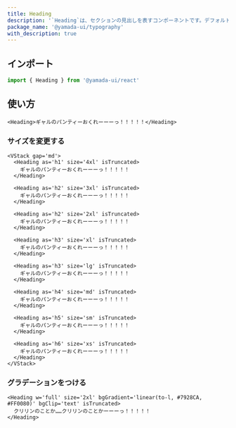 ```yaml
---
title: Heading
description: '`Heading`は、セクションの見出しを表すコンポーネントです。デフォルトでは、`h1`要素をレンダリングします。'
package_name: '@yamada-ui/typography'
with_description: true
---
```


## インポート

```ts
import { Heading } from '@yamada-ui/react'
```

## 使い方

```tsx
<Heading>ギャルのパンティーおくれーーーっ！！！！！</Heading>
```

### サイズを変更する

```tsx
<VStack gap='md'>
  <Heading as='h1' size='4xl' isTruncated>
    ギャルのパンティーおくれーーーっ！！！！！
  </Heading>

  <Heading as='h2' size='3xl' isTruncated>
    ギャルのパンティーおくれーーーっ！！！！！
  </Heading>

  <Heading as='h2' size='2xl' isTruncated>
    ギャルのパンティーおくれーーーっ！！！！！
  </Heading>

  <Heading as='h3' size='xl' isTruncated>
    ギャルのパンティーおくれーーーっ！！！！！
  </Heading>

  <Heading as='h3' size='lg' isTruncated>
    ギャルのパンティーおくれーーーっ！！！！！
  </Heading>

  <Heading as='h4' size='md' isTruncated>
    ギャルのパンティーおくれーーーっ！！！！！
  </Heading>

  <Heading as='h5' size='sm' isTruncated>
    ギャルのパンティーおくれーーーっ！！！！！
  </Heading>

  <Heading as='h6' size='xs' isTruncated>
    ギャルのパンティーおくれーーーっ！！！！！
  </Heading>
</VStack>
```

### グラデーションをつける

```tsx
<Heading w='full' size='2xl' bgGradient='linear(to-l, #7928CA, #FF0080)' bgClip='text' isTruncated>
  クリリンのことか……クリリンのことかーーーっ！！！！！
</Heading>
```
